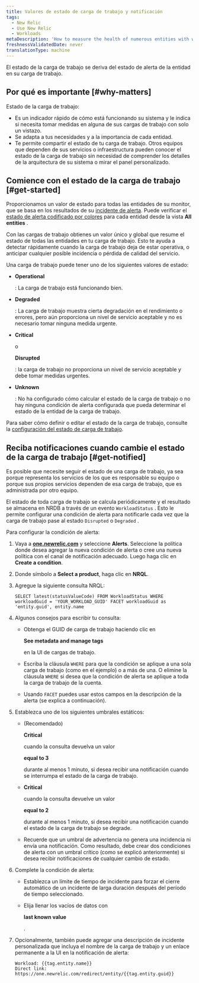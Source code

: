 ```yaml
---
title: Valores de estado de carga de trabajo y notificación
tags:
  - New Relic
  - Use New Relic
  - Workloads
metaDescription: 'How to measure the health of numerous entities with workload status, and alert on workload status.'
freshnessValidatedDate: never
translationType: machine
---
```


El estado de la carga de trabajo se deriva del estado de alerta de la entidad en su carga de trabajo.

## Por qué es importante [#why-matters]

Estado de la carga de trabajo:

* Es un indicador rápido de cómo está funcionando su sistema y le indica si necesita tomar medidas en alguna de sus cargas de trabajo con solo un vistazo.
* Se adapta a tus necesidades y a la importancia de cada entidad.
* Te permite compartir el estado de tu carga de trabajo. Otros equipos que dependen de sus servicios o infraestructura pueden conocer el estado de la carga de trabajo sin necesidad de comprender los detalles de la arquitectura de su sistema o mirar el panel personalizado.

## Comience con el estado de la carga de trabajo [#get-started]

Proporcionamos un valor de estado para todas las entidades de su monitor, que se basa en los resultados de su [incidente de alerta](/docs/alerts). Puede verificar el [estado de alerta codificado por colores](/docs/alerts/new-relic-alerts/configuring-alert-policies/identify-entities-without-alert-policies#colors) para cada entidad desde la vista <DNT>**All entities**</DNT> .

Con las cargas de trabajo obtienes un valor único y global que resume el estado de todas las entidades en tu carga de trabajo. Esto te ayuda a detectar rápidamente cuando la carga de trabajo deja de estar operativa, o anticipar cualquier posible incidencia o pérdida de calidad del servicio.

Una carga de trabajo puede tener uno de los siguientes valores de estado:

* <DNT>**Operational**</DNT>

  : La carga de trabajo está funcionando bien.

* <DNT>**Degraded**</DNT>

  : La carga de trabajo muestra cierta degradación en el rendimiento o errores, pero aún proporciona un nivel de servicio aceptable y no es necesario tomar ninguna medida urgente.

* <DNT>**Critical**</DNT>

  o

  <DNT>**Disrupted**</DNT>

  : la carga de trabajo no proporciona un nivel de servicio aceptable y debe tomar medidas urgentes.

* <DNT>**Unknown**</DNT>

  : No ha configurado cómo calcular el estado de la carga de trabajo o no hay ninguna condición de alerta configurada que pueda determinar el estado de la entidad de la carga de trabajo.

Para saber cómo definir o editar el estado de la carga de trabajo, consulte la [configuración del estado de carga de trabajo](/docs/workload-status-configuration).

## Reciba notificaciones cuando cambie el estado de la carga de trabajo [#get-notified]

Es posible que necesite seguir el estado de una carga de trabajo, ya sea porque representa los servicios de los que es responsable su equipo o porque sus propios servicios dependen de esa carga de trabajo, que es administrada por otro equipo.

El estado de toda carga de trabajo se calcula periódicamente y el resultado se almacena en NRDB a través de un evento `WorkloadStatus` . Esto le permite configurar una condición de alerta para notificarle cada vez que la carga de trabajo pase al estado `Disrupted` o `Degraded` .

Para configurar la condición de alerta:

1. Vaya a <DNT>**[one.newrelic.com](https://one.newrelic.com/all-capabilities)**</DNT> y seleccione <DNT>**Alerts**</DNT>. Seleccione la política donde desea agregar la nueva condición de alerta o cree una nueva política con el canal de notificación adecuado. Luego haga clic en <DNT>**Create a condition**</DNT>.

2. Donde símbolo a <DNT>**Select a product**</DNT>, haga clic en <DNT>**NRQL**</DNT>.

3. Agregue la siguiente consulta NRQL:

   ```
   SELECT latest(statusValueCode) FROM WorkloadStatus WHERE workloadGuid = 'YOUR_WORKLOAD_GUID' FACET workloadGuid as 'entity.guid', entity.name
   ```

4. Algunos consejos para escribir tu consulta:

   * Obtenga el GUID de carga de trabajo haciendo clic en

     <DNT>**See metadata and manage tags**</DNT>

     en la UI de cargas de trabajo.

   * Escriba la cláusula `WHERE` para que la condición se aplique a una sola carga de trabajo (como en el ejemplo) o a más de una. O elimine la cláusula `WHERE` si desea que la condición de alerta se aplique a toda la carga de trabajo de la cuenta.

   * Usando `FACET` puedes usar estos campos en la descripción de la alerta (se explica a continuación).

5. Establezca uno de los siguientes umbrales estáticos:

   * (Recomendado)

     <DNT>**Critical**</DNT>

     cuando la consulta devuelva un valor

     <DNT>**equal to 3**</DNT>

     durante al menos 1 minuto, si desea recibir una notificación cuando se interrumpa el estado de la carga de trabajo.

   * <DNT>**Critical**</DNT>

     cuando la consulta devuelve un valor

     <DNT>**equal to 2**</DNT>

     durante al menos 1 minuto, si desea recibir una notificación cuando el estado de la carga de trabajo se degrade.

   * Recuerde que un umbral de advertencia no genera una incidencia ni envía una notificación. Como resultado, debe crear dos condiciones de alerta con un umbral crítico (como se explicó anteriormente) si desea recibir notificaciones de cualquier cambio de estado.

6. Complete la condición de alerta:

   * Establezca un límite de tiempo de incidente para forzar el cierre automático de un incidente de larga duración después del período de tiempo seleccionado.

   * Elija llenar los vacíos de datos con

     <DNT>**last known value**</DNT>

     .

7. Opcionalmente, también puede agregar una descripción de incidente personalizada que incluya el nombre de la carga de trabajo y un enlace permanente a la UI en la notificación de alerta:

   ```
   Workload: {{tag.entity.name}}
   Direct link: https://one.newrelic.com/redirect/entity/{{tag.entity.guid}}
   ```